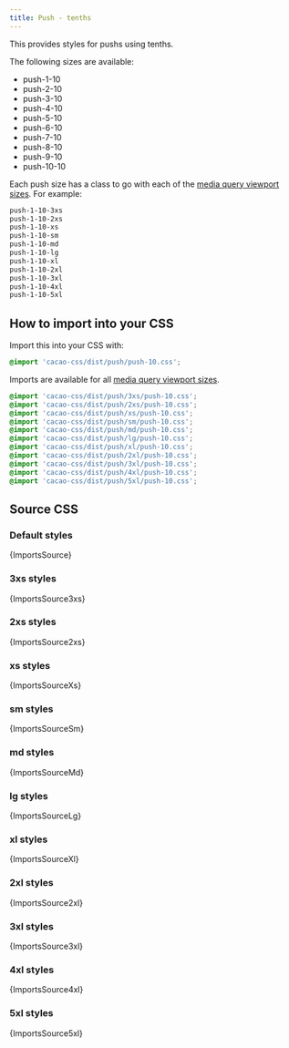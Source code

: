 ```yaml
---
title: Push - tenths
---
```


This provides styles for pushs using tenths.

The following sizes are available:

- push-1-10
- push-2-10
- push-3-10
- push-4-10
- push-5-10
- push-6-10
- push-7-10
- push-8-10
- push-9-10
- push-10-10

Each push size has a class to go with each of the [media query viewport sizes](/styles/media#viewport-media-queries). For example:

```css
push-1-10-3xs
push-1-10-2xs
push-1-10-xs
push-1-10-sm
push-1-10-md
push-1-10-lg
push-1-10-xl
push-1-10-2xl
push-1-10-3xl
push-1-10-4xl
push-1-10-5xl
```

## How to import into your CSS

Import this into your CSS with:

```css
@import 'cacao-css/dist/push/push-10.css';
```

Imports are available for all [media query viewport sizes](/styles/media#viewport-media-queries).

```css
@import 'cacao-css/dist/push/3xs/push-10.css';
@import 'cacao-css/dist/push/2xs/push-10.css';
@import 'cacao-css/dist/push/xs/push-10.css';
@import 'cacao-css/dist/push/sm/push-10.css';
@import 'cacao-css/dist/push/md/push-10.css';
@import 'cacao-css/dist/push/lg/push-10.css';
@import 'cacao-css/dist/push/xl/push-10.css';
@import 'cacao-css/dist/push/2xl/push-10.css';
@import 'cacao-css/dist/push/3xl/push-10.css';
@import 'cacao-css/dist/push/4xl/push-10.css';
@import 'cacao-css/dist/push/5xl/push-10.css';
```

## Source CSS

<!-- markdownlint-disable -->

### Default styles

<CodeBlock language="css" title="push/push-10.css">{ImportsSource}</CodeBlock>

### 3xs styles

<CodeBlock language="css" title="push/3xs/push-10.css">{ImportsSource3xs}</CodeBlock>

### 2xs styles

<CodeBlock language="css" title="push/2xs/push-10.css">{ImportsSource2xs}</CodeBlock>

### xs styles

<CodeBlock language="css" title="push/xs/push-10.css">{ImportsSourceXs}</CodeBlock>

### sm styles

<CodeBlock language="css" title="push/sm/push-10.css">{ImportsSourceSm}</CodeBlock>

### md styles

<CodeBlock language="css" title="push/md/push-10.css">{ImportsSourceMd}</CodeBlock>

### lg styles

<CodeBlock language="css" title="push/lg/push-10.css">{ImportsSourceLg}</CodeBlock>

### xl styles

<CodeBlock language="css" title="push/xl/push-10.css">{ImportsSourceXl}</CodeBlock>

### 2xl styles

<CodeBlock language="css" title="push/2xl/push-10.css">{ImportsSource2xl}</CodeBlock>

### 3xl styles

<CodeBlock language="css" title="push/3xl/push-10.css">{ImportsSource3xl}</CodeBlock>

### 4xl styles

<CodeBlock language="css" title="push/4xl/push-10.css">{ImportsSource4xl}</CodeBlock>

### 5xl styles

<CodeBlock language="css" title="push/5xl/push-10.css">{ImportsSource5xl}</CodeBlock>
